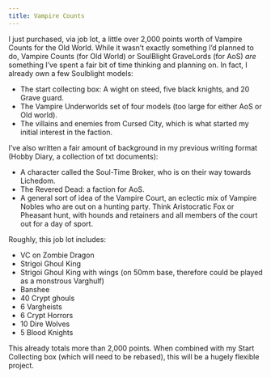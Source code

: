 ```yaml
---
title: Vampire Counts
---
```


I just purchased, via job lot, a little over 2,000 points worth of Vampire Counts for the Old World. While it wasn't exactly something I'd planned to do, Vampire Counts (for Old World) or SoulBlight GraveLords (for AoS) *are* something I've spent a fair bit of time thinking and planning on. In fact, I already own a few Soulblight models: 

- The start collecting box: A wight on steed, five black knights, and 20 Grave guard. 
- The Vampire Underworlds set of four models (too large for either AoS or Old world).
- The villains and enemies from Cursed City, which is what started my initial interest in the faction. 

I've also written a fair amount of background in my previous writing format (Hobby Diary, a collection of txt documents): 

- A character called the Soul-Time Broker, who is on their way towards Lichedom. 
- The Revered Dead: a faction for AoS.
- A general sort of idea of the Vampire Court, an eclectic mix of Vampire Nobles who are out on a hunting party. Think Aristocratic Fox or Pheasant hunt, with hounds and retainers and all members of the court out for a day of sport. 

Roughly, this job lot includes:

- VC on Zombie Dragon
- Strigoi Ghoul King
- Strigoi Ghoul King with wings (on 50mm base, therefore could be played as a monstrous Varghulf)
- Banshee
- 40 Crypt ghouls
- 6 Vargheists
- 6 Crypt Horrors
- 10 Dire Wolves
- 5 Blood Knights

This already totals more than 2,000 points. When combined with my Start Collecting box (which will need to be rebased), this will be a hugely flexible project. 


